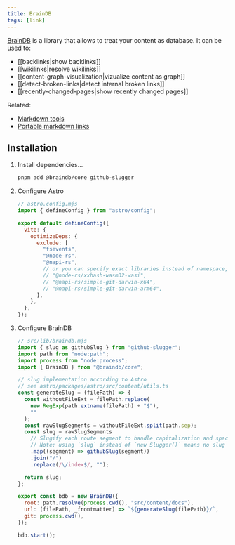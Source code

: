```yaml
---
title: BrainDB
tags: [link]
---
```


[BrainDB](https://github.com/stereobooster/braindb) is a library that allows to treat your content as database. It can be used to:

- [[backlinks|show backlinks]]
- [[wikilinks|resolve wikilinks]]
- [[content-graph-visualization|vizualize content as graph]]
- [[detect-broken-links|detect internal broken links]]
- [[recently-changed-pages|show recently changed pages]]

Related:

- [Markdown tools](https://stereobooster.com/posts/markdown-tools/)
- [Portable markdown links](https://stereobooster.com/posts/portable-markdown-links/)

## Installation


<Steps>

1. Install dependencies…

   ```bash
   pnpm add @braindb/core github-slugger
   ```

2. Configure Astro

   ```js
   // astro.config.mjs
   import { defineConfig } from "astro/config";

   export default defineConfig({
     vite: {
       optimizeDeps: {
         exclude: [
           "fsevents",
           "@node-rs",
           "@napi-rs",
           // or you can specify exact libraries instead of namespace, like
           // "@node-rs/xxhash-wasm32-wasi",
           // "@napi-rs/simple-git-darwin-x64",
           // "@napi-rs/simple-git-darwin-arm64",
         ],
       },
     },
   });
   ```

3. Configure BrainDB

   ```js
   // src/lib/braindb.mjs
   import { slug as githubSlug } from "github-slugger";
   import path from "node:path";
   import process from "node:process";
   import { BrainDB } from "@braindb/core";

   // slug implementation according to Astro
   // see astro/packages/astro/src/content/utils.ts
   const generateSlug = (filePath) => {
     const withoutFileExt = filePath.replace(
       new RegExp(path.extname(filePath) + "$"),
       ""
     );
     const rawSlugSegments = withoutFileExt.split(path.sep);
     const slug = rawSlugSegments
       // Slugify each route segment to handle capitalization and spaces.
       // Note: using `slug` instead of `new Slugger()` means no slug deduping.
       .map((segment) => githubSlug(segment))
       .join("/")
       .replace(/\/index$/, "");

     return slug;
   };

   export const bdb = new BrainDB({
     root: path.resolve(process.cwd(), "src/content/docs"),
     url: (filePath, _frontmatter) => `${generateSlug(filePath)}/`,
     git: process.cwd(),
   });

   bdb.start();
   ```

</Steps>
